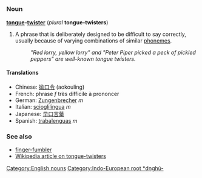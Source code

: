 =={{en}}==
[[Category:English nouns]][[Category:Indo-European root *dn̥ghū-]]
===Noun===
'''[[tongue]]-[[twister]]''' (''plural'' '''tongue-twisters''')

#A phrase that is deliberately designed to be difficult to say correctly, usually because of varying combinations of similar [[phoneme]]s.
#:''"Red lorry, yellow lorry" and "Peter Piper picked a peck of pickled peppers" are well-known tongue twisters.''

====Translations====
*Chinese: [[拗口令]] (aokouling)
*French: phrase ''f'' très difficile à prononcer<!-- not wikified since it's obviously not a set phrase, though it's all my dictionary has to offer-->
*German: [[Zungenbrecher]] ''m''
*Italian: [[scioglilingua]] ''m''
*Japanese: [[早口言葉]]
*Spanish: [[trabalenguas]] ''m''

===See also===
*[[finger-fumbler]]
*[[w:Tongue_twister|Wikipedia article on tongue-twisters]]